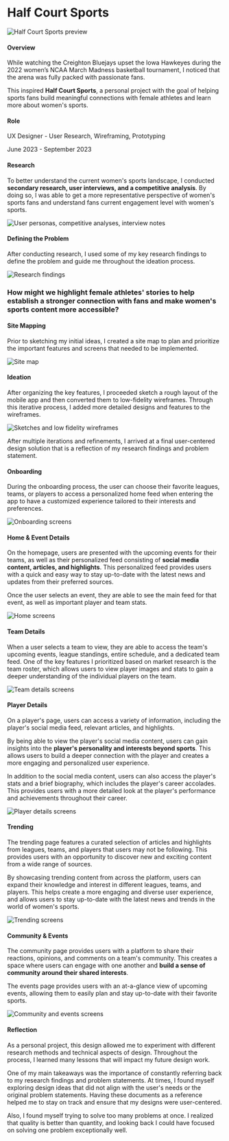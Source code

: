 # Half Court Sports

![Half Court Sports preview](/images/half-court-sports/half-court-sports.png) 

#### Overview
While watching the Creighton Bluejays upset the Iowa Hawkeyes during the 2022 women’s NCAA March
Madness basketball tournament, I noticed that the arena was fully packed with passionate fans.

This inspired **Half Court Sports**, a personal project with the goal of helping sports fans build 
meaningful connections with female athletes and learn more about women's sports.

#### Role 
UX Designer - User Research, Wireframing, Prototyping

June 2023 - September 2023

#### Research
To better understand the current women's sports landscape, I conducted **secondary research, 
user interviews, and a competitive analysis**. By doing so, I was able to get a more representative 
perspective of women's sports fans and understand fans current engagement level with women's sports.

![User personas, competitive analyses, interview notes](/images/half-court-sports/research.png) 

#### Defining the Problem
After conducting research, I used some of my key research findings to define the problem and 
guide me throughout the ideation process.

![Research findings](/images/half-court-sports/research-findings.png) 

### How might we highlight female athletes' stories to help establish a stronger connection with fans and make women's sports content more accessible?

#### Site Mapping
Prior to sketching my initial ideas, I created a site map to plan and prioritize the important 
features and screens that needed to be implemented.

![Site map](/images/half-court-sports/site-map.png) 

#### Ideation 
After organizing the key features, I proceeded sketch a rough layout of the mobile app and then 
converted them to low-fidelity wireframes. Through this iterative process, I added more detailed 
designs and features to the wireframes.

![Sketches and low fidelity wireframes](/images/half-court-sports/sketches.png) 

After multiple iterations and refinements, I arrived at a final user-centered design solution 
that is a reflection of my research findings and problem statement.

#### Onboarding
During the onboarding process, the user can choose their favorite leagues, teams, or players to 
access a personalized home feed when entering the app to have a customized experience tailored 
to their interests and preferences.

![Onboarding screens](/images/half-court-sports/onboarding.png) 

#### Home & Event Details
On the homepage, users are presented with the upcoming events for their teams, as well as their 
personalized feed consisting of **social media content, articles, and highlights**. This personalized 
feed provides users with a quick and easy way to stay up-to-date with the latest news and updates 
from their preferred sources.

Once the user selects an event, they are able to see the main feed for that event, as well as 
important player and team stats.

![Home screens](/images/half-court-sports/home.png) 

#### Team Details
When a user selects a team to view, they are able to access the team's upcoming events, league 
standings, entire schedule, and a dedicated team feed. One of the key features I prioritized 
based on market research is the team roster, which allows users to view player images and stats 
to gain a deeper understanding of the individual players on the team.

![Team details screens](/images/half-court-sports/team-details.png) 

#### Player Details
On a player's page, users can access a variety of information, including the player's social media 
feed, relevant articles, and highlights.

By being able to view the player's social media content, users can gain insights into the **player's 
personality and interests beyond sports**. This allows users to build a deeper connection with the 
player and creates a more engaging and personalized user experience.

In addition to the social media content, users can also access the player's stats and a brief 
biography, which includes the player's career accolades. This provides users with a more detailed 
look at the player's performance and achievements throughout their career.

![Player details screens](/images/half-court-sports/player-details.png) 

#### Trending
The trending page features a curated selection of articles and highlights from leagues, 
teams, and players that users may not be following. This provides users with an opportunity 
to discover new and exciting content from a wide range of sources.

By showcasing trending content from across the platform, users can expand their knowledge and 
interest in different leagues, teams, and players. This helps create a more engaging and diverse 
user experience, and allows users to stay up-to-date with the latest news and trends in the world 
of women's sports.

![Trending screens](/images/half-court-sports/trending.png) 

#### Community & Events
The community page provides users with a platform to share their reactions, opinions, and 
comments on a team's community. This creates a space where users can engage with one another 
and **build a sense of community around their shared interests**.

The events page provides users with an at-a-glance view of upcoming events, allowing them to 
easily plan and stay up-to-date with their favorite sports.

![Community and events screens](/images/half-court-sports/community.png) 

#### Reflection
As a personal project, this design allowed me to experiment with different research methods and 
technical aspects of design. Throughout the process, I learned many lessons that will impact my 
future design work.

One of my main takeaways was the importance of constantly referring back to my research findings 
and problem statements. At times, I found myself exploring design ideas that did not align with the 
user's needs or the original problem statements. Having these documents as a reference helped me 
to stay on track and ensure that my designs were user-centered.

Also, I found myself trying to solve too many problems at once. I realized that quality is better 
than quantity, and looking back I could have focused on solving one problem exceptionally well.


















